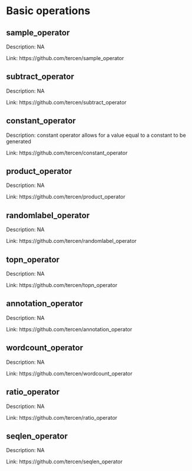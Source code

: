 # Basic operations 
 
## sample_operator  {-}

Description: NA 

Link: https://github.com/tercen/sample_operator 
 
## subtract_operator  {-}

Description: NA 

Link: https://github.com/tercen/subtract_operator 
 
## constant_operator  {-}

Description: constant operator allows for a value equal to a constant to be generated 

Link: https://github.com/tercen/constant_operator 
 
## product_operator  {-}

Description: NA 

Link: https://github.com/tercen/product_operator 
 
## randomlabel_operator  {-}

Description: NA 

Link: https://github.com/tercen/randomlabel_operator 
 
## topn_operator  {-}

Description: NA 

Link: https://github.com/tercen/topn_operator 
 
## annotation_operator  {-}

Description: NA 

Link: https://github.com/tercen/annotation_operator 
 
## wordcount_operator  {-}

Description: NA 

Link: https://github.com/tercen/wordcount_operator 
 
## ratio_operator  {-}

Description: NA 

Link: https://github.com/tercen/ratio_operator 
 
## seqlen_operator  {-}

Description: NA 

Link: https://github.com/tercen/seqlen_operator 
